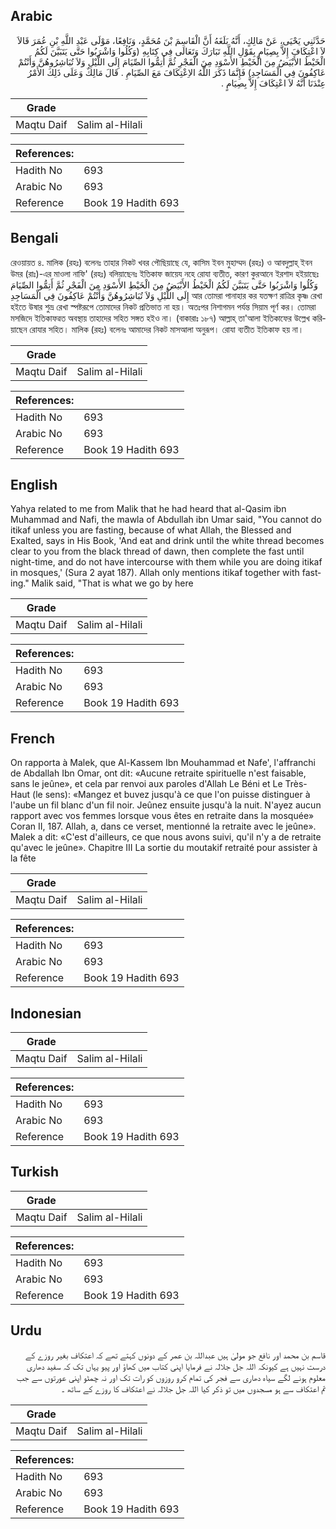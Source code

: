 ## Arabic


<div dir="rtl" lang="ar" style={{fontSize:'larger',backgroundColor:'#f8f9fa',padding:20}}>
حَدَّثَنِي يَحْيَى، عَنْ مَالِكٍ، أَنَّهُ بَلَغَهُ أَنَّ الْقَاسِمَ بْنَ مُحَمَّدٍ، وَنَافِعًا، مَوْلَى عَبْدِ اللَّهِ بْنِ عُمَرَ قَالاَ لاَ اعْتِكَافَ إِلاَّ بِصِيَامٍ بِقَوْلِ اللَّهِ تَبَارَكَ وَتَعَالَى فِي كِتَابِهِ ‏(‏وَكُلُوا وَاشْرَبُوا حَتَّى يَتَبَيَّنَ لَكُمُ الْخَيْطُ الأَبْيَضُ مِنَ الْخَيْطِ الأَسْوَدِ مِنَ الْفَجْرِ ثُمَّ أَتِمُّوا الصِّيَامَ إِلَى اللَّيْلِ وَلاَ تُبَاشِرُوهُنَّ وَأَنْتُمْ عَاكِفُونَ فِي الْمَسَاجِدِ‏)‏ فَإِنَّمَا ذَكَرَ اللَّهُ الاِعْتِكَافَ مَعَ الصِّيَامِ ‏.‏ قَالَ مَالِكٌ وَعَلَى ذَلِكَ الأَمْرُ عِنْدَنَا أَنَّهُ لاَ اعْتِكَافَ إِلاَّ بِصِيَامٍ ‏.‏
</div>
<div style={{backgroundColor:'#f8f9fa',padding:20, marginBottom: 10}}><table> <thead> <tr> <th>Grade</th> <th></th> </tr> </thead> <tbody> <tr><td>Maqtu Daif</td><td>Salim al-Hilali</td></tr></tbody></table><table> <thead> <tr> <th>References:</th> <th></th> </tr> </thead> <tbody><tr><td>Hadith No</td><td>693</td></tr><tr><td>Arabic No</td><td>693</td></tr><tr><td>Reference</td><td>Book 19 Hadith 693</td></tr></tbody></table></div>

## Bengali


<div dir="ltr" lang="bn" style={{fontSize:'larger',backgroundColor:'#f8f9fa',padding:20}}>
রেওয়ায়ত ৪. মালিক (রহঃ) বলেনঃ তাহার নিকট খবর পৌছিয়াছে যে, কাসিম ইবন মুহাম্মদ (রহঃ) ও আবদুল্লাহ্ ইবন উমর (রাঃ)-এর মাওলা নাফি' (রহঃ) বলিয়াছেনঃ ইতিকাফ জায়েয নহে রোযা ব্যতীত, কারণ কুরআনে ইরশাদ হইয়াছেঃ ‏وَكُلُوا وَاشْرَبُوا حَتَّى يَتَبَيَّنَ لَكُمُ الْخَيْطُ الأَبْيَضُ مِنَ الْخَيْطِ الأَسْوَدِ مِنَ الْفَجْرِ ثُمَّ أَتِمُّوا الصِّيَامَ إِلَى اللَّيْلِ وَلاَ تُبَاشِرُوهُنَّ وَأَنْتُمْ عَاكِفُونَ فِي الْمَسَاجِدِ‏ আর তোমরা পানাহার কর যতক্ষণ রাত্রির কৃষ্ণ রেখা হইতে উষার শুভ্র রেখা স্পষ্টরূপে তোমাদের নিকট প্রতিভাত না হয়। অতঃপর নিশাগমন পর্যন্ত সিয়াম পূর্ণ কর। তোমরা মসজিদে ইতিকাফৱত অবস্থায় তাহাদের সহিত সঙ্গত হইও না। (বাকারাঃ ১৮৭) আল্লাহ্ তা'আলা ইতিকাফের উল্লেখ করিয়াছেন রোযার সহিত। মালিক (রহঃ) বলেনঃ আমাদের নিকট মাসআলা অনুরূপ। রোযা ব্যতীত ইতিকাফ হয় না।
</div>
<div style={{backgroundColor:'#f8f9fa',padding:20, marginBottom: 10}}><table> <thead> <tr> <th>Grade</th> <th></th> </tr> </thead> <tbody> <tr><td>Maqtu Daif</td><td>Salim al-Hilali</td></tr></tbody></table><table> <thead> <tr> <th>References:</th> <th></th> </tr> </thead> <tbody><tr><td>Hadith No</td><td>693</td></tr><tr><td>Arabic No</td><td>693</td></tr><tr><td>Reference</td><td>Book 19 Hadith 693</td></tr></tbody></table></div>

## English


<div dir="ltr" lang="en" style={{fontSize:'larger',backgroundColor:'#f8f9fa',padding:20}}>
Yahya related to me from Malik that he had heard that al-Qasim ibn Muhammad and Nafi, the mawla of Abdullah ibn Umar said, "You cannot do itikaf unless you are fasting, because of what Allah, the Blessed and Exalted, says in His Book, 'And eat and drink until the white thread becomes clear to you from the black thread of dawn, then complete the fast until night-time, and do not have intercourse with them while you are doing itikaf in mosques,' (Sura 2 ayat 187). Allah only mentions itikaf together with fasting." Malik said, "That is what we go by here
</div>
<div style={{backgroundColor:'#f8f9fa',padding:20, marginBottom: 10}}><table> <thead> <tr> <th>Grade</th> <th></th> </tr> </thead> <tbody> <tr><td>Maqtu Daif</td><td>Salim al-Hilali</td></tr></tbody></table><table> <thead> <tr> <th>References:</th> <th></th> </tr> </thead> <tbody><tr><td>Hadith No</td><td>693</td></tr><tr><td>Arabic No</td><td>693</td></tr><tr><td>Reference</td><td>Book 19 Hadith 693</td></tr></tbody></table></div>

## French


<div dir="ltr" lang="fr" style={{fontSize:'larger',backgroundColor:'#f8f9fa',padding:20}}>
On rapporta à Malek, que Al-Kassem Ibn Mouhammad et Nafe', l'affranchi de Abdallah Ibn Omar, ont dit: «Aucune retraite spirituelle n'est faisable, sans le jeûne», et cela par renvoi aux paroles d'Allah Le Béni et Le Très-Haut (le sens): «Mangez et buvez jusqu'à ce que l'on puisse distinguer à l'aube un fil blanc d'un fil noir. Jeûnez ensuite jusqu'à la nuit. N'ayez aucun rapport avec vos femmes lorsque vous êtes en retraite dans la mosquée» Coran II, 187. Allah, a, dans ce verset, mentionné la retraite avec le jeûne». Malek a dit: «C'est d'ailleurs, ce que nous avons suivi, qu'il n'y a de retraite qu'avec le jeûne». Chapitre III La sortie du moutakif retraité pour assister à la fête
</div>
<div style={{backgroundColor:'#f8f9fa',padding:20, marginBottom: 10}}><table> <thead> <tr> <th>Grade</th> <th></th> </tr> </thead> <tbody> <tr><td>Maqtu Daif</td><td>Salim al-Hilali</td></tr></tbody></table><table> <thead> <tr> <th>References:</th> <th></th> </tr> </thead> <tbody><tr><td>Hadith No</td><td>693</td></tr><tr><td>Arabic No</td><td>693</td></tr><tr><td>Reference</td><td>Book 19 Hadith 693</td></tr></tbody></table></div>

## Indonesian


<div dir="ltr" lang="id" style={{fontSize:'larger',backgroundColor:'#f8f9fa',padding:20}}>

</div>
<div style={{backgroundColor:'#f8f9fa',padding:20, marginBottom: 10}}><table> <thead> <tr> <th>Grade</th> <th></th> </tr> </thead> <tbody> <tr><td>Maqtu Daif</td><td>Salim al-Hilali</td></tr></tbody></table><table> <thead> <tr> <th>References:</th> <th></th> </tr> </thead> <tbody><tr><td>Hadith No</td><td>693</td></tr><tr><td>Arabic No</td><td>693</td></tr><tr><td>Reference</td><td>Book 19 Hadith 693</td></tr></tbody></table></div>

## Turkish


<div dir="ltr" lang="tr" style={{fontSize:'larger',backgroundColor:'#f8f9fa',padding:20}}>

</div>
<div style={{backgroundColor:'#f8f9fa',padding:20, marginBottom: 10}}><table> <thead> <tr> <th>Grade</th> <th></th> </tr> </thead> <tbody> <tr><td>Maqtu Daif</td><td>Salim al-Hilali</td></tr></tbody></table><table> <thead> <tr> <th>References:</th> <th></th> </tr> </thead> <tbody><tr><td>Hadith No</td><td>693</td></tr><tr><td>Arabic No</td><td>693</td></tr><tr><td>Reference</td><td>Book 19 Hadith 693</td></tr></tbody></table></div>

## Urdu


<div dir="rtl" lang="ur" style={{fontSize:'larger',backgroundColor:'#f8f9fa',padding:20}}>
قاسم بن محمد اور نافع جو مولیٰ ہیں عبداللہ بن عمر کے دونوں کہتے تھے کہ اعتکاف بغیر روزے کے درست نہیں ہے کیونکہ اللہ جل جلالہ نے فرمایا اپنی کتاب میں کھاؤ اور پیو یہاں تک کہ سفید دھاری معلوم ہونے لگے سیاہ دھاری سے فجر کی تمام کرو روزوں کو رات تک اور نہ چمٹو اپنی عورتوں سے جب تم اعتکاف سے ہو مسجدوں میں تو ذکر کیا اللہ جل جلالہ نے اعتکاف کا روزے کے ساتھ ۔
</div>
<div style={{backgroundColor:'#f8f9fa',padding:20, marginBottom: 10}}><table> <thead> <tr> <th>Grade</th> <th></th> </tr> </thead> <tbody> <tr><td>Maqtu Daif</td><td>Salim al-Hilali</td></tr></tbody></table><table> <thead> <tr> <th>References:</th> <th></th> </tr> </thead> <tbody><tr><td>Hadith No</td><td>693</td></tr><tr><td>Arabic No</td><td>693</td></tr><tr><td>Reference</td><td>Book 19 Hadith 693</td></tr></tbody></table></div>